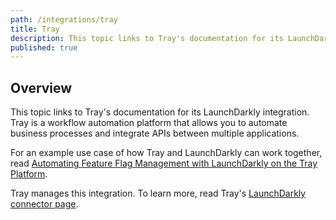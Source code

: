 ```yaml
---
path: /integrations/tray
title: Tray
description: This topic links to Tray's documentation for its LaunchDarkly integration. Tray is a workflow automation and API integration tool.
published: true
---
```



## Overview

This topic links to Tray's documentation for its LaunchDarkly integration. Tray is a workflow automation platform that allows you to automate business processes and integrate APIs between multiple applications.

For an example use case of how Tray and LaunchDarkly can work together, read [Automating Feature Flag Management with LaunchDarkly on the Tray Platform](https://launchdarkly.com/blog/automating-feature-flag-management-with-launchdarkly-on-the-tray-platform/).

Tray manages this integration. To learn more, read Tray's [LaunchDarkly connector page](https://tray.io/documentation/connectors/service/launchdarkly/).
